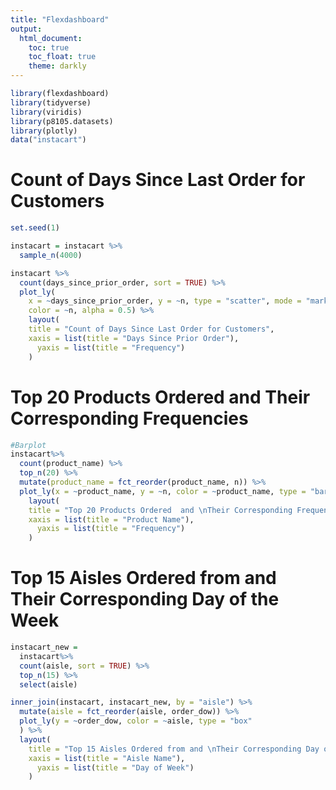 ```yaml
---
title: "Flexdashboard"
output:
  html_document:
    toc: true
    toc_float: true
    theme: darkly
---
```


```r
library(flexdashboard)
library(tidyverse)
library(viridis)
library(p8105.datasets)
library(plotly)
data("instacart")
```

# Count of Days Since Last Order for Customers
```r
set.seed(1)

instacart = instacart %>%
  sample_n(4000)

instacart %>%
  count(days_since_prior_order, sort = TRUE) %>%
  plot_ly(
    x = ~days_since_prior_order, y = ~n, type = "scatter", mode = "markers",
    color = ~n, alpha = 0.5) %>%
    layout(
    title = "Count of Days Since Last Order for Customers",
    xaxis = list(title = "Days Since Prior Order"),
      yaxis = list(title = "Frequency")
    )
```

# Top 20 Products Ordered  and Their Corresponding Frequencies

```r
#Barplot
instacart%>%
  count(product_name) %>%
  top_n(20) %>%
  mutate(product_name = fct_reorder(product_name, n)) %>%
  plot_ly(x = ~product_name, y = ~n, color = ~product_name, type = "bar") %>%
    layout(
    title = "Top 20 Products Ordered  and \nTheir Corresponding Frequencies",
    xaxis = list(title = "Product Name"),
      yaxis = list(title = "Frequency")
    )
```



# Top 15 Aisles Ordered from and Their Corresponding Day of the Week
```r
instacart_new = 
  instacart%>%
  count(aisle, sort = TRUE) %>%
  top_n(15) %>%
  select(aisle)

inner_join(instacart, instacart_new, by = "aisle") %>%
  mutate(aisle = fct_reorder(aisle, order_dow)) %>%
  plot_ly(y = ~order_dow, color = ~aisle, type = "box"
  ) %>%
  layout(
    title = "Top 15 Aisles Ordered from and \nTheir Corresponding Day of the Week",
    xaxis = list(title = "Aisle Name"),
      yaxis = list(title = "Day of Week")
    )

```

